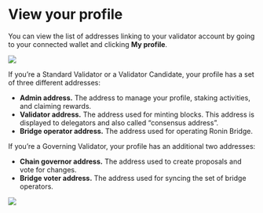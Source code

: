 
# View your profile

You can view the list of addresses linking to your validator account by going to your connected wallet and clicking **My profile**.

<img src={viewProfile} width={280} />

If you’re a Standard Validator or a Validator Candidate, your profile has a set of three different addresses:

* **Admin address.** The address to manage your profile, staking activities, and claiming rewards.
* **Validator address.** The address used for minting blocks. This address is displayed to delegators and also called “consensus address”.
* **Bridge operator address.** The address used for operating Ronin Bridge.

If you’re a Governing Validator, your profile has an additional two addresses:
* **Chain governor address.** The address used to create proposals and vote for changes.
* **Bridge voter address.** The address used for syncing the set of bridge operators.

<img src={governingAddresses} width={416} />
